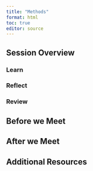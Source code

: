 ```yaml
---
title: "Methods"
format: html
toc: true
editor: source
---
```

## Session Overview

### Learn
### Reflect
### Review

## Before we Meet

## After we Meet

## Additional Resources
